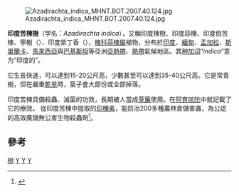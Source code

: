 {{ctm}}
{{Speciesbox
| taxon = Azadirachta indica
| image = Neem (Azadirachta indica) in Hyderabad W IMG_6976.jpg
| image_caption = ''印度苦楝''的花與葉子
| authority = A. Juss., 1830 
| synonyms =''Melia azadirachta'' L.<br> ''Antelaea azadirachta'' (L.) Adelb.
}}
[[File:Azadirachta_indica_MHNT.BOT.2007.40.124.jpg|thumb]]

'''印度苦楝樹'''（学名：''Azadirachta indica''），又稱印度楝樹、印度蒜楝、印度假苦楝、寧樹（{{lang-en|Neem}}）、印度紫丁香（{{lang|en|Indian lilac}}），[[楝科|楝科]][[蒜楝屬|蒜楝屬]]植物，分布於[[印度|印度]]、[[緬甸|緬甸]]、[[孟加拉|孟加拉]]、[[斯里蘭卡|斯里蘭卡]]、[[馬來西亞|馬來西亞]]與[[巴基斯坦|巴基斯坦]]等亞洲[[亞熱帶|亞熱帶]]、[[熱帶|熱帶]]氣候地區。其[[种加词|种加词]]“''indica''”意为“印度的”。

它生長快速，可以達到15-20公尺高，少數甚至可以達到35-40公尺高。它是常青樹，但在嚴重[[乾旱|乾旱]]時，葉子會大部份或全部掉落。

印度苦楝具備殺蟲、滅菌的功效，長期被人當成[[草藥|草藥]]使用。在[[阿育吠陀|阿育吠陀]]中就記載了它的療效。
從印度苦楝中提取的[[印楝素|印楝素]]，能防治200多種農林倉儲害蟲，為公認的高效廣譜無公害生物殺蟲劑<ref>{{cite book|title=《百科藥草》|author=鄔家林、趙中振|series=|publisher=萬里機構，萬里書店出版 |page=132-133頁|isbn= 978-962-14-3754-9|date=2008年5月 }}</ref>。

==參考==
{{reflist}}

{{藥草和真菌}}
{{Taxonbar}}
[[Category:藥用植物|樹]]
[[Category:阿育吠陀药物|Y]]
[[Category:蒜楝屬|Y]]
[[Category:1830年描述的植物|Y]]